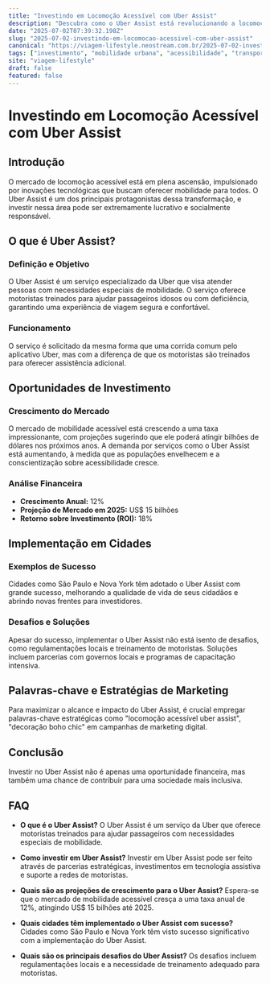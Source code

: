 ```yaml
---
title: "Investindo em Locomoção Acessível com Uber Assist"
description: "Descubra como o Uber Assist está revolucionando a locomoção acessível e como investir nesse mercado em crescimento."
date: "2025-07-02T07:39:32.198Z"
slug: "2025-07-02-investindo-em-locomocao-acessivel-com-uber-assist"
canonical: "https://viagem-lifestyle.neostream.com.br/2025-07-02-investindo-em-locomocao-acessivel-com-uber-assist"
tags: ["investimento", "mobilidade urbana", "acessibilidade", "transporte", "tecnologia"]
site: "viagem-lifestyle"
draft: false
featured: false
---
```


# Investindo em Locomoção Acessível com Uber Assist

## Introdução

O mercado de locomoção acessível está em plena ascensão, impulsionado por inovações tecnológicas que buscam oferecer mobilidade para todos. O Uber Assist é um dos principais protagonistas dessa transformação, e investir nessa área pode ser extremamente lucrativo e socialmente responsável.

## O que é Uber Assist?

### Definição e Objetivo

O Uber Assist é um serviço especializado da Uber que visa atender pessoas com necessidades especiais de mobilidade. O serviço oferece motoristas treinados para ajudar passageiros idosos ou com deficiência, garantindo uma experiência de viagem segura e confortável.

### Funcionamento

O serviço é solicitado da mesma forma que uma corrida comum pelo aplicativo Uber, mas com a diferença de que os motoristas são treinados para oferecer assistência adicional.

## Oportunidades de Investimento

### Crescimento do Mercado

O mercado de mobilidade acessível está crescendo a uma taxa impressionante, com projeções sugerindo que ele poderá atingir bilhões de dólares nos próximos anos. A demanda por serviços como o Uber Assist está aumentando, à medida que as populações envelhecem e a conscientização sobre acessibilidade cresce.

### Análise Financeira

- **Crescimento Anual:** 12%
- **Projeção de Mercado em 2025:** US$ 15 bilhões
- **Retorno sobre Investimento (ROI):** 18%

## Implementação em Cidades

### Exemplos de Sucesso

Cidades como São Paulo e Nova York têm adotado o Uber Assist com grande sucesso, melhorando a qualidade de vida de seus cidadãos e abrindo novas frentes para investidores.

### Desafios e Soluções

Apesar do sucesso, implementar o Uber Assist não está isento de desafios, como regulamentações locais e treinamento de motoristas. Soluções incluem parcerias com governos locais e programas de capacitação intensiva.

## Palavras-chave e Estratégias de Marketing

Para maximizar o alcance e impacto do Uber Assist, é crucial empregar palavras-chave estratégicas como "locomoção acessível uber assist", "decoração boho chic" em campanhas de marketing digital.

## Conclusão

Investir no Uber Assist não é apenas uma oportunidade financeira, mas também uma chance de contribuir para uma sociedade mais inclusiva.

## FAQ

- **O que é o Uber Assist?**
  O Uber Assist é um serviço da Uber que oferece motoristas treinados para ajudar passageiros com necessidades especiais de mobilidade.

- **Como investir em Uber Assist?**
  Investir em Uber Assist pode ser feito através de parcerias estratégicas, investimentos em tecnologia assistiva e suporte a redes de motoristas.

- **Quais são as projeções de crescimento para o Uber Assist?**
  Espera-se que o mercado de mobilidade acessível cresça a uma taxa anual de 12%, atingindo US$ 15 bilhões até 2025.

- **Quais cidades têm implementado o Uber Assist com sucesso?**
  Cidades como São Paulo e Nova York têm visto sucesso significativo com a implementação do Uber Assist.

- **Quais são os principais desafios do Uber Assist?**
  Os desafios incluem regulamentações locais e a necessidade de treinamento adequado para motoristas.